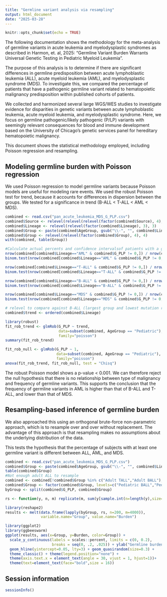 ```yaml
---
title: "Germline variant analysis via resampling"
output: html_document
date: "2025-03-28"
---
```


```r
knitr::opts_chunk$set(echo = TRUE)
```

The following documentation shows the methodology for the meta-analysis of germline variants in 
acute leukemia and myelodysplastic syndromes as described in Harmon, et. al, 2025:
"Germline Variant Burden Warrants Universal Genetic Testing in Pediatric Myeloid Leukemia".

The purpose of this analysis is to determine if there are significant differences
in germline predisposition between acute lymphoblastic leukemia (ALL), acute myeloid leukemia (AML), 
and myelodysplastic syndrome (MDS). To investigate this, we compared the percentage of 
patients that have a pathogenic germline variant related to hematopoietic malignancy
predisposition within published cohorts of patients.

We collected and harmonized several large WGS/WES studies to investigate
evidence for disparities in genetic variants between acute lymphoblastic leukemia,
acute myeloid leukemia, and myelodysplastic syndrome. 
Here, we focus on germline pathogenic/likely pathogenic (P/LP) variants
with seemingly relevant consequences for blood and immune development based on
the University of Chicago's genetic services panel for hereditary hematopoietic
malignancy.

This document shows the statistical methodology employed, including Poisson regression
and resampling. 

## Modeling germline burden with Poisson regression

We used Poisson regression to model germline variants because Poisson models are 
useful for modeling rare events. We used the robust Poisson test for trend, because
it accounts for differences in dispersion between the groups. We tested for a 
significance in trend (B-ALL < T-ALL < AML < MDS).

```r
combined <- read.csv("pan_acute_leukemia_MDS_G_PLP.csv")
combined$Source <- relevel(relevel(relevel(factor(combined$Source), 4), 4), 4)
combined$Lineage <- relevel(relevel(factor(combined$Lineage), 3), 3)
combined$Group <- paste(combined$AgeGroup, gsub("\\-", "", combined$Lineage))
combined$Group <- relevel(relevel(factor(combined$Group), 4), 4)
with(combined, table(Group))

#Calculate actual percents and confidence intervalsof patients with a germline variant for each diagnosis
nrow(combined[combined$Lineage=="AML" & combined$G_PLP != 0,]) / nrow(combined[combined$Lineage=="AML",])*100
binom.test(nrow(combined[combined$Lineage=="AML" & combined$G_PLP != 0,]) , nrow(combined[combined$Lineage=="AML",]), conf.level = 0.95)

nrow(combined[combined$Lineage=="T-ALL" & combined$G_PLP != 0,]) / nrow(combined[combined$Lineage=="T-ALL",])*100
binom.test(nrow(combined[combined$Lineage=="T-ALL" & combined$G_PLP != 0,]), nrow(combined[combined$Lineage=="T-ALL",]), conf.level = 0.95)

nrow(combined[combined$Lineage=="B-ALL" & combined$G_PLP != 0,]) / nrow(combined[combined$Lineage=="B-ALL",])*100
binom.test(nrow(combined[combined$Lineage=="B-ALL" & combined$G_PLP != 0,]), nrow(combined[combined$Lineage=="B-ALL",]), conf.level = 0.95)

nrow(combined[combined$Lineage=="MDS" & combined$G_PLP != 0,]) / nrow(combined[combined$Lineage=="MDS",]) * 100
binom.test(nrow(combined[combined$Lineage=="MDS" & combined$G_PLP != 0,]), nrow(combined[combined$Lineage=="MDS",]), conf.level = 0.95)

# relevel to compare against B-ALL (largest group and lowest mutation rate)
combined$trend <- ordered(combined$Lineage)

library(robust)
fit_rob_trend <- glmRob(G_PLP ~ trend, 
                        data=subset(combined, AgeGroup == "Pediatric"),
                        family="poisson")
summary(fit_rob_trend) 

fit_rob_null <- glmRob(G_PLP ~ 1, 
                       data=subset(combined, AgeGroup == "Pediatric"),
                       family="poisson")
anova(fit_rob_trend, fit_rob_null, test = "Chisq")

```

The robust Poisson model shows a p-value < 0.001. We can therefore reject the null
hypothesis that there is no relationship between type of malignancy and frequency
of germline variants. This supports the conclusion that the frequency of germline 
variants in AML is higher than that of B-ALL and T-ALL, and lower than that of MDS.

## Resampling-based inference of germline burden

We also approached this using an orthogonal brute-force non-parametric 
approach, which is to resample over and over without replacement. The advantage 
of this approach is that resampling makes no assumptions about the underlying 
distribution of the data. 

This tests the hypothesis that the percentage of subjects with at least one
germline variant is different between ALL, AML, and MDS.

```r
combined <- read.csv("pan_acute_leukemia_MDS_G_PLP.csv")
combined$Group <- paste(combined$AgeGroup, gsub("\\-", "", combined$Lineage))
table(combined$Group)
#Not enough adult ALL to resample
combined <- combined[!combined$Group %in% c("Adult TALL","Adult BALL"),]
combined$Group <- factor(combined$Group, levels=c("Pediatric BALL","Pediatric TALL","Pediatric AML","Adult AML","Pediatric MDS","Adult MDS"))
byGroup <- split(combined$G_PLP, combined$Group)

rs <- function(y, n, m) replicate(m, sum(y[sample.int(n=length(y),size=n)]>0)/n)

library(reshape2)
results <- melt(data.frame(lapply(byGroup, rs, n=200, m=4000)), 
                variable.name="Group", value.name="Burden")

library(ggplot2)
library(ggbeeswarm)
ggplot(results, aes(x=Group, y=Burden, color=Group)) + 
  scale_y_continuous(labels = scales::percent, limits = c(0, 0.2),
                     breaks = seq(0, .2, .025)) + ylab("Germline burden") +
  geom_hline(yintercept=0.05, lty=3) + geom_quasirandom(size=0.3) + 
  theme_classic() + theme(legend.position="none") +
  theme(axis.text.x = element_text(angle = 30, vjust = 1, hjust=1))+
  theme(text=element_text(face="bold",size = 16)) 

```

## Session information 

```r
sessionInfo()
```
